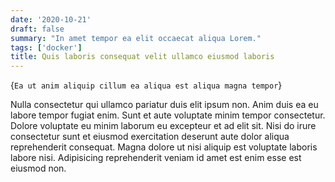 ```yaml
---
date: '2020-10-21'
draft: false
summary: "In amet tempor ea elit occaecat aliqua Lorem."
tags: ['docker']
title: Quis laboris consequat velit ullamco eiusmod laboris
---
```


<MDXHeader>{`Ea ut anim aliquip cillum ea aliqua est aliqua magna tempor`}</MDXHeader>

Nulla consectetur qui ullamco pariatur duis elit ipsum non. Anim duis ea eu
labore tempor fugiat enim. Sunt et aute voluptate minim tempor consectetur.
Dolore voluptate eu minim laborum eu excepteur et ad elit sit. Nisi do irure
consectetur sunt et eiusmod exercitation deserunt aute dolor aliqua
reprehenderit consequat. Magna dolore ut nisi aliquip est voluptate laboris
labore nisi. Adipisicing reprehenderit veniam id amet est enim esse est eiusmod
non.

